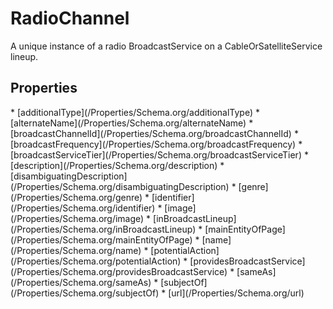   
# RadioChannel

A unique instance of a radio BroadcastService on a CableOrSatelliteService lineup.

## Properties

<Grid>
* [additionalType](/Properties/Schema.org/additionalType)
* [alternateName](/Properties/Schema.org/alternateName)
* [broadcastChannelId](/Properties/Schema.org/broadcastChannelId)
* [broadcastFrequency](/Properties/Schema.org/broadcastFrequency)
* [broadcastServiceTier](/Properties/Schema.org/broadcastServiceTier)
* [description](/Properties/Schema.org/description)
* [disambiguatingDescription](/Properties/Schema.org/disambiguatingDescription)
* [genre](/Properties/Schema.org/genre)
* [identifier](/Properties/Schema.org/identifier)
* [image](/Properties/Schema.org/image)
* [inBroadcastLineup](/Properties/Schema.org/inBroadcastLineup)
* [mainEntityOfPage](/Properties/Schema.org/mainEntityOfPage)
* [name](/Properties/Schema.org/name)
* [potentialAction](/Properties/Schema.org/potentialAction)
* [providesBroadcastService](/Properties/Schema.org/providesBroadcastService)
* [sameAs](/Properties/Schema.org/sameAs)
* [subjectOf](/Properties/Schema.org/subjectOf)
* [url](/Properties/Schema.org/url)
</Grid>


